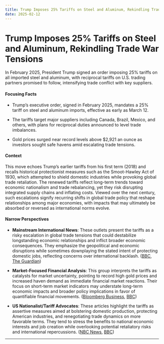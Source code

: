 ```yaml
---
title: Trump Imposes 25% Tariffs on Steel and Aluminum, Rekindling Trade War Tensions
date: 2025-02-12
---
```


# Trump Imposes 25% Tariffs on Steel and Aluminum, Rekindling Trade War Tensions

In February 2025, President Trump signed an order imposing 25% tariffs on all imported steel and aluminum, with reciprocal tariffs on U.S. trading partners promised to follow, intensifying trade conflict with key suppliers.

#### Focusing Facts

- Trump’s executive order, signed in February 2025, mandates a 25% tariff on steel and aluminum imports, effective as early as March 12.

- The tariffs target major suppliers including Canada, Brazil, Mexico, and others, with plans for reciprocal duties announced to level trade imbalances.

- Gold prices surged near record levels above $2,921 an ounce as investors sought safe havens amid escalating trade tensions.

#### Context

This move echoes Trump’s earlier tariffs from his first term (2018) and recalls historical protectionist measures such as the Smoot-Hawley Act of 1930, which attempted to shield domestic industries while provoking global trade retaliation. The renewed tariffs reflect long-term trends toward economic nationalism and trade rebalancing, yet they risk disrupting integrated supply chains and inflating costs. Viewed over the next century, such escalations signify recurring shifts in global trade policy that reshape relationships among major economies, with impacts that may ultimately be absorbed or reversed as international norms evolve.

#### Narrow Perspectives

- **Mainstream International News**: These outlets present the tariffs as a risky escalation in global trade tensions that could destabilize longstanding economic relationships and inflict broader economic consequences. They emphasize the geopolitical and economic disruptions while sometimes downplaying the stated intent of protecting domestic jobs, reflecting concerns over international backlash. ([BBC](https://www.bbc.com/news/articles/c360dz384n5o), [The Guardian](https://www.theguardian.com/us-news/2025/feb/09/trump-steel-aluminum-tariffs))

- **Market-Focused Financial Analysis**: This group interprets the tariffs as catalysts for market uncertainty, pointing to record high gold prices and increased haven demand as immediate financial market reactions. Their focus on short-term market indicators may understate long-term economic impacts and broader policy implications in favor of quantifiable financial movements. ([Bloomberg Business](https://www.bloomberg.com/news/articles/2025-02-10/gold-rises-to-another-record-high-as-trump-drives-haven-demand), [BBC](https://www.bbc.com/news/articles/c98yv3e1yyqo))

- **US Nationalist/Tariff Advocates**: These articles highlight the tariffs as assertive measures aimed at bolstering domestic production, protecting American industries, and renegotiating trade dynamics on more favorable terms. They tend to stress the benefits to national economic interests and job creation while overlooking potential retaliatory risks and international repercussions. ([NBC News](https://www.nbcnews.com/politics/donald-trump/trump-signs-order-imposing-25-steel-aluminum-tariffs-rcna191573), [BBC](https://www.bbc.com/news/articles/cvg8zg7ll09o))

---
